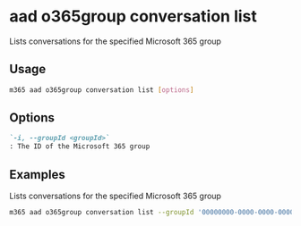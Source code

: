 
# aad o365group conversation list

Lists conversations for the specified Microsoft 365 group

## Usage

```sh
m365 aad o365group conversation list [options]
```

## Options

```md definition-list
`-i, --groupId <groupId>`
: The ID of the Microsoft 365 group
```

<Global />

## Examples

Lists conversations for the specified Microsoft 365 group

```sh
m365 aad o365group conversation list --groupId '00000000-0000-0000-0000-000000000000'
```
